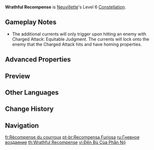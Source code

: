 {{Constellation Infobox
|image         = Constellation Wrathful Recompense.png
|character     = Neuvillette
|level         = 6
|description   = When using Charged Attack: Equitable Judgment, Neuvillette can absorb nearby Sourcewater Droplets in an AoE. Each absorbed Droplet will increase the duration of Charged Attack: Equitable Judgment by 1s.<br>Additionally, when Equitable Judgment hits opponents, it will fire off 2 additional currents every 2s, each of which will deal 10% of Neuvillette's Max HP as {{Color|Hydro DMG}}. DMG dealt this way will count as DMG dealt by Equitable Judgment.
|scale_att1    = Max HP
|utility1      = Duration Increase
|utility2      = Sourcewater Droplet
}}
'''Wrathful Recompense''' is [[Neuvillette]]'s Level 6 [[Constellation]].

==Gameplay Notes==
* The additional currents will only trigger upon hitting an enemy with Charged Attack: Equitable Judgment. The currents will lock onto the enemy that the Charged Attack hits and have homing properties.

==Advanced Properties==
{{Advanced Properties
|title   = Currents
|gu      = 1U
|icdtag  = C6
|icdtype = 2.5s/3 Hits
|poise   = 25
|impulse = 1
}}

==Preview==
{{Preview
|f = Wrathful Recompense Preview
}}

==Other Languages==
{{Other Languages
|en      = Wrathful Recompense
|zhs     = 忿怒的报偿
|zhs_rm  = Fèn'nù de Bàocháng
|zht     = 忿怒的報償
|zht_rm  = Fèn'nù de Bàocháng
|zh_tl   = Recompense of Wrath
|ja      = 憤怒の報償
|ja_rm   = Fundo no Houshou
|ja_tl   = Compensation of Indignation
|ko      = 분노<->의 보상
|ko_tl   = Reward of Fury
|es      = Retribución atrabiliaria
|es_tl   = Atrabiliary Retribution
|fr      = Récompense du courroux
|fr_tl   = Recompense of Wrath
|ru      = Гневное воздаяние
|ru_tl   = Wrathful Retribution
|th      = Wrathful Recompense
|vi      = Đền Bù Của Phẫn Nộ
|vi_tl   = 
|de      = Wütende Vergeltung
|de_tl   = Furious Retribution
|id      = Wrathful Recompense
|pt      = Recompensa Furiosa
|pt_tl   = 
|tr      = Vahşi Tazminat
|tr_tl   = Wild Compensation
|it      = Oblazione iraconda
|it_tl   = Wrathful Oblation
}}

==Change History==
{{Change History|4.1}}

==Navigation==
{{Talent Navbox|Neuvillette}}

[[fr:Récompense du courroux]]
[[pt-br:Recompensa Furiosa]]
[[ru:Гневное воздаяние]]
[[th:Wrathful Recompense]]
[[vi:Đền Bù Của Phẫn Nộ]]